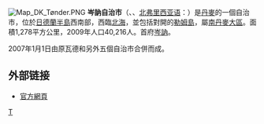 [[File:Map_DK_Tønder.PNG|right]]
'''岑訥自治市'''（{{lang-da|Tønder Kommune}}、{{lang-de|Tondern}}、[[北弗里西亚语|北弗里西亚语]]：{{lang|frr|Tuner}}）是[[丹麥|丹麥]]的一個自治市，位於[[日德蘭半島|日德蘭半島]]西南部，西臨[[北海_(大西洋)|北海]]，並包括對開的[[勒姆島|勒姆島]]，屬[[南丹麥大區|南丹麥大區]]。面積1,278平方公里，2009年人口40,216人。首府[[岑訥|岑訥]]。

2007年1月1日由原瓦德和另外五個自治市合併而成。
==外部链接==
* [http://www.toender.dk/ 官方網頁] {{Wayback|url=http://www.toender.dk/ |date=20060618122448 }}
{{丹麥自治市}}
[[Category:丹麥市鎮|T]]